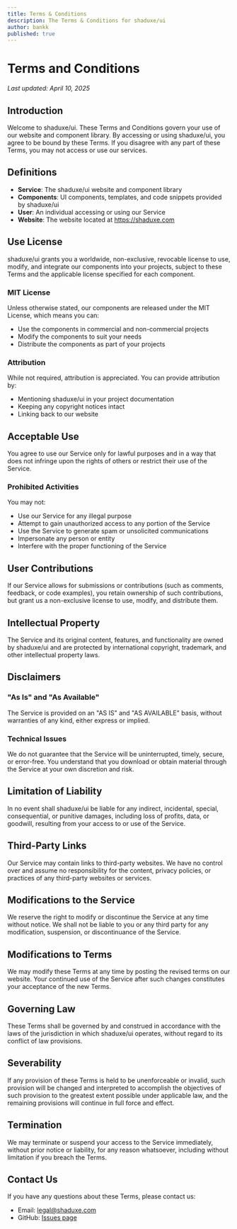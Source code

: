 ```yaml
---
title: Terms & Conditions
description: The Terms & Conditions for shaduxe/ui
author: bankk
published: true
---
```


# Terms and Conditions

*Last updated: April 10, 2025*

## Introduction

Welcome to shaduxe/ui. These Terms and Conditions govern your use of our website and component library. By accessing or using shaduxe/ui, you agree to be bound by these Terms. If you disagree with any part of these Terms, you may not access or use our services.

## Definitions

- **Service**: The shaduxe/ui website and component library
- **Components**: UI components, templates, and code snippets provided by shaduxe/ui
- **User**: An individual accessing or using our Service
- **Website**: The website located at https://shaduxe.com

## Use License

shaduxe/ui grants you a worldwide, non-exclusive, revocable license to use, modify, and integrate our components into your projects, subject to these Terms and the applicable license specified for each component.

### MIT License

Unless otherwise stated, our components are released under the MIT License, which means you can:

- Use the components in commercial and non-commercial projects
- Modify the components to suit your needs
- Distribute the components as part of your projects

### Attribution

While not required, attribution is appreciated. You can provide attribution by:

- Mentioning shaduxe/ui in your project documentation
- Keeping any copyright notices intact
- Linking back to our website

## Acceptable Use

You agree to use our Service only for lawful purposes and in a way that does not infringe upon the rights of others or restrict their use of the Service.

### Prohibited Activities

You may not:

- Use our Service for any illegal purpose
- Attempt to gain unauthorized access to any portion of the Service
- Use the Service to generate spam or unsolicited communications
- Impersonate any person or entity
- Interfere with the proper functioning of the Service

## User Contributions

If our Service allows for submissions or contributions (such as comments, feedback, or code examples), you retain ownership of such contributions, but grant us a non-exclusive license to use, modify, and distribute them.

## Intellectual Property

The Service and its original content, features, and functionality are owned by shaduxe/ui and are protected by international copyright, trademark, and other intellectual property laws.

## Disclaimers

### "As Is" and "As Available"

The Service is provided on an "AS IS" and "AS AVAILABLE" basis, without warranties of any kind, either express or implied.

### Technical Issues

We do not guarantee that the Service will be uninterrupted, timely, secure, or error-free. You understand that you download or obtain material through the Service at your own discretion and risk.

## Limitation of Liability

In no event shall shaduxe/ui be liable for any indirect, incidental, special, consequential, or punitive damages, including loss of profits, data, or goodwill, resulting from your access to or use of the Service.

## Third-Party Links

Our Service may contain links to third-party websites. We have no control over and assume no responsibility for the content, privacy policies, or practices of any third-party websites or services.

## Modifications to the Service

We reserve the right to modify or discontinue the Service at any time without notice. We shall not be liable to you or any third party for any modification, suspension, or discontinuance of the Service.

## Modifications to Terms

We may modify these Terms at any time by posting the revised terms on our website. Your continued use of the Service after such changes constitutes your acceptance of the new Terms.

## Governing Law

These Terms shall be governed by and construed in accordance with the laws of the jurisdiction in which shaduxe/ui operates, without regard to its conflict of law provisions.

## Severability

If any provision of these Terms is held to be unenforceable or invalid, such provision will be changed and interpreted to accomplish the objectives of such provision to the greatest extent possible under applicable law, and the remaining provisions will continue in full force and effect.

## Termination

We may terminate or suspend your access to the Service immediately, without prior notice or liability, for any reason whatsoever, including without limitation if you breach the Terms.

## Contact Us

If you have any questions about these Terms, please contact us:

- Email: legal@shaduxe.com
- GitHub: [Issues page](https://github.com/shaduxe/ui/issues)
